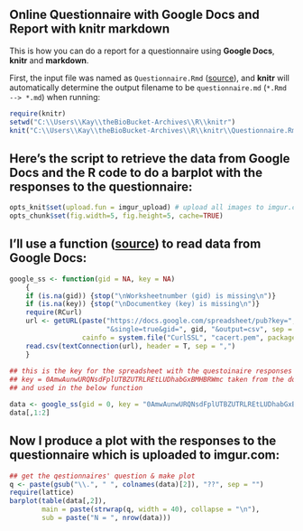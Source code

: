 ## Online Questionnaire with Google Docs and Report with knitr markdown
This is how you can do a report for a questionnaire using **Google Docs**, **knitr** and **markdown**.

First, the input file was named as `Questionnaire.Rmd`
([source](https://github.com/gimoya/theBioBucket-Archives/blob/master/R/knitr/Questionnaire.Rmd)),
and **knitr** will automatically determine the output filename to be
`questionnaire.md` (`*.Rmd --> *.md`) when running:

```r
require(knitr)
setwd("C:\\Users\\Kay\\theBioBucket-Archives\\R\\knitr")
knit("C:\\Users\\Kay\\theBioBucket-Archives\\R\\knitr\\Questionnaire.Rmd")
```

## Here's the script to retrieve the data from Google Docs and the R code to do a barplot with the responses to the questionnaire:

```r
opts_knit$set(upload.fun = imgur_upload) # upload all images to imgur.com
opts_chunk$set(fig.width=5, fig.height=5, cache=TRUE)
```

## I'll use a function ([source](https://github.com/gimoya/theBioBucket-Archives/blob/master/R/Functions/google_ss.R)) to read data from Google Docs:

```r
google_ss <- function(gid = NA, key = NA)
    {
    if (is.na(gid)) {stop("\nWorksheetnumber (gid) is missing\n")}
    if (is.na(key)) {stop("\nDocumentkey (key) is missing\n")}
    require(RCurl)
    url <- getURL(paste("https://docs.google.com/spreadsheet/pub?key=", key,
                        "&single=true&gid=", gid, "&output=csv", sep = ""),
                  cainfo = system.file("CurlSSL", "cacert.pem", package = "RCurl"))
    read.csv(textConnection(url), header = T, sep = ",")
    }
	
## this is the key for the spreadsheet with the questoinaire responses
## key = 0AmwAunwURQNsdFplUTBZUTRLREtLUDhabGxBMHBRWmc taken from the documents url
## and used in the below function

data <- google_ss(gid = 0, key = "0AmwAunwURQNsdFplUTBZUTRLREtLUDhabGxBMHBRWmc")
data[,1:2]
```

## Now I produce a plot with the responses to the questionnaire which is uploaded to imgur.com:

```r
## get the qestionnaires' question & make plot
q <- paste(gsub("\\.", " ", colnames(data)[2]), "??", sep = "")
require(lattice)
barplot(table(data[,2]), 
        main = paste(strwrap(q, width = 40), collapse = "\n"),
        sub = paste("N = ", nrow(data)))
```